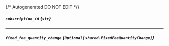 {/* Autogenerated DO NOT EDIT  */}

##### `subscription_id` *{`str`}*

---
##### `fixed_fee_quantity_change` *{`Optional[shared.FixedFeeQuantityChange]`}*
<Collapsible openLabel={Labels.showProperties} closeLabel={Labels.hideProperties}>
    <FixedFeeQuantityChange/>
</Collapsible>


